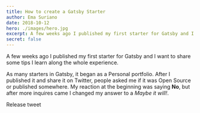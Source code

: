 ```yaml
---
title: How to create a Gatsby Starter
author: Ema Suriano
date: 2018-10-12
hero: ./images/hero.jpg
excerpt: A few weeks ago I published my first starter for Gatsby and I want to share some tips I learn along the whole experience.
secret: false
---
```


A few weeks ago I published my first starter for Gatsby and I want to share some tips I learn along the whole experience.

As many starters in Gatsby, it began as a Personal portfolio. After I published it and share it on Twitter, people asked me if it was Open Source or published somewhere. My reaction at the beginning was saying **No**, but after more inquires came I changed my answer to a _Maybe it will!_.

<div class="Image__Small">
  <Tweet tweetId="1033837348881137665" />
  <figcaption>Release tweet</figcaption>
</div>
